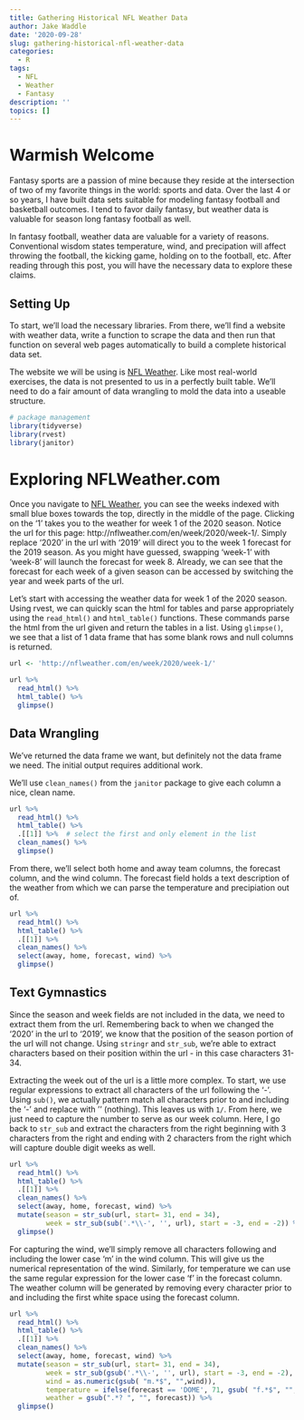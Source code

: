 ```yaml
---
title: Gathering Historical NFL Weather Data
author: Jake Waddle
date: '2020-09-28'
slug: gathering-historical-nfl-weather-data
categories:
  - R
tags:
  - NFL
  - Weather
  - Fantasy
description: ''
topics: []
---
```


# Warmish Welcome

Fantasy sports are a passion of mine because they reside at the intersection of two of my favorite things in the world: sports and data. Over the last 4 or so years, I have built data sets suitable for modeling fantasy football and basketball outcomes. I tend to favor daily fantasy, but weather data is valuable for season long fantasy football as well.  

In fantasy football, weather data are valuable for a variety of reasons. Conventional wisdom states temperature, wind, and precipation will affect throwing the football, the kicking game, holding on to the football, etc. After reading through this post, you will have the necessary data to explore these claims. 

## Setting Up

To start, we'll load the necessary libraries. From there, we'll find a website with weather data, write a function to scrape the data and then run that function on several web pages automatically to build a complete historical data set. 

The website we will be using is [NFL Weather](http://nflweather.com/). Like most real-world exercises, the data is not presented to us in a perfectly built table. We'll need to do a fair amount of data wrangling to mold the data into a useable structure. 


```r
# package management
library(tidyverse)
library(rvest)
library(janitor)
```


# Exploring NFLWeather.com

Once you navigate to [NFL Weather](http://nflweather.com/), you can see the weeks indexed with small blue boxes towards the top, directly in the middle of the page. Clicking on the '1' takes you to the weather for week 1 of the 2020 season. Notice the url for this page: http://nflweather.com/en/week/2020/week-1/. Simply replace '2020' in the url with '2019' will direct you to the week 1 forecast for the 2019 season. As you might have guessed, swapping 'week-1' with 'week-8' will launch the forecast for week 8. Already, we can see that the forecast for each week of a given season can be accessed by switching the year and week parts of the url.

Let's start with accessing the weather data for week 1 of the 2020 season. Using rvest, we can quickly scan the html for tables and parse appropriately using the `read_html()` and `html_table()` functions. These commands parse the html from the url given and return the tables in a list. Using `glimpse()`, we see that a list of 1 data frame that has some blank rows and null columns is returned.


```r
url <- 'http://nflweather.com/en/week/2020/week-1/'

url %>% 
  read_html() %>% 
  html_table() %>%
  glimpse()
```


## Data Wrangling

We've returned the data frame we want, but definitely not the data frame we need. The initial output requires additional work. 

We'll use `clean_names()` from the `janitor` package to give each column a nice, clean name.


```r
url %>% 
  read_html() %>% 
  html_table() %>%
  .[[1]] %>%  # select the first and only element in the list 
  clean_names() %>%
  glimpse()
```


From there, we'll select both home and away team columns, the forecast column, and the wind column. The forecast field holds a text description of the weather from which we can parse the temperature and precipiation out of. 


```r
url %>% 
  read_html() %>% 
  html_table() %>%
  .[[1]] %>% 
  clean_names() %>%
  select(away, home, forecast, wind) %>% 
  glimpse()
```


## Text Gymnastics

Since the season and week fields are not included in the data, we need to extract them from the url. Remembering back to when we changed the '2020' in the url to '2019', we know that the position of the season portion of the url will not change. Using `stringr` and `str_sub`, we're able to extract characters based on their position within the url - in this case characters 31-34. 

Extracting the week out of the url is a little more complex. To start, we use regular expressions to extract all characters of the url following the '-'. Using `sub()`, we actually pattern match all characters prior to and including the '-' and replace with '' (nothing). This leaves us with `1/`. From here, we just need to capture the number to serve as our week column. Here, I go back to `str_sub` and extract the characters from the right beginning with 3 characters from the right and ending with 2 characters from the right which will capture double digit weeks as well. 


```r
url %>% 
  read_html() %>% 
  html_table() %>%
  .[[1]] %>% 
  clean_names() %>%
  select(away, home, forecast, wind) %>%
  mutate(season = str_sub(url, start= 31, end = 34),
         week = str_sub(sub('.*\\-', '', url), start = -3, end = -2)) %>% 
  glimpse()
```


For capturing the wind, we'll simply remove all characters following and including the lower case 'm' in the wind column. This will give us the numerical representation of the wind. Similarly, for temperature we can use the same regular expression for the lower case 'f' in the forecast column. The weather column will be generated by removing every character prior to and including the first white space using the forecast column. 


```r
url %>% 
  read_html() %>% 
  html_table() %>%
  .[[1]] %>% 
  clean_names() %>%
  select(away, home, forecast, wind) %>%
  mutate(season = str_sub(url, start= 31, end = 34),
         week = str_sub(gsub('.*\\-', '', url), start = -3, end = -2),
         wind = as.numeric(gsub( "m.*$", "",wind)),
         temperature = ifelse(forecast == 'DOME', 71, gsub( "f.*$", "", forecast)),
         weather = gsub(".*? ", "", forecast)) %>%
  glimpse()
```